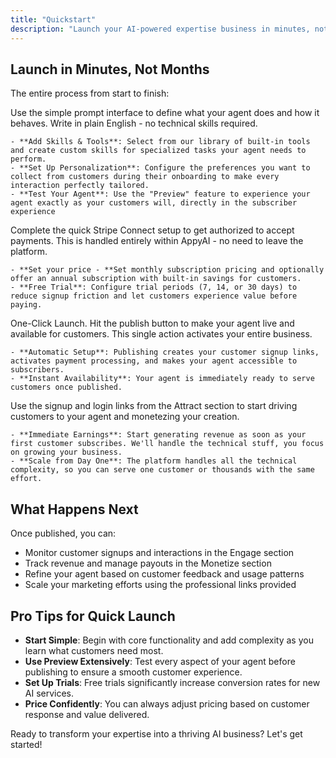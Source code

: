 ```yaml
---
title: "Quickstart"
description: "Launch your AI-powered expertise business in minutes, not months. Follow these simple steps to go from idea to earning revenue in under 30 minutes."
---
```


## Launch in Minutes, Not Months

The entire process from start to finish:

<AccordionGroup>
  <Accordion title="Step 1: Create your agent" icon="user-robot">
    Use the simple prompt interface to define what your agent does and how it behaves. Write in plain English - no technical skills required.

    - **Add Skills & Tools**: Select from our library of built-in tools  and create custom skills for specialized tasks your agent needs to perform.
    - **Set Up Personalization**: Configure the preferences you want to collect from customers during their onboarding to make every interaction perfectly tailored.
    - **Test Your Agent**: Use the "Preview" feature to experience your agent exactly as your customers will, directly in the subscriber experience
  </Accordion>
  <Accordion title="Step 2: Set up billing" icon="square-list" iconType="regular">
    Complete the quick Stripe Connect setup to get authorized to accept payments. This is handled entirely within AppyAI - no need to leave the platform.

    - **Set your price - **Set monthly subscription pricing and optionally offer an annual subscription with built-in savings for customers.
    - **Free Trial**: Configure trial periods (7, 14, or 30 days) to reduce signup friction and let customers experience value before paying.
  </Accordion>
  <Accordion title="Step 3: Publish your agent" icon="rocket-launch">
    One-Click Launch. Hit the publish button to make your agent live and available for customers. This single action activates your entire business.

    - **Automatic Setup**: Publishing creates your customer signup links, activates payment processing, and makes your agent accessible to subscribers.
    - **Instant Availability**: Your agent is immediately ready to serve customers once published.
  </Accordion>
  <Accordion title="Step 4: Start earning" icon="money-bill-1-wave">
    Use the signup and login links from the Attract section to start driving customers to your agent and monetezing your creation.

    - **Immediate Earnings**: Start generating revenue as soon as your first customer subscribes. We'll handle the technical stuff, you focus on growing your business.
    - **Scale from Day One**: The platform handles all the technical complexity, so you can serve one customer or thousands with the same effort.
  </Accordion>
</AccordionGroup>

## What Happens Next

Once published, you can:

- Monitor customer signups and interactions in the Engage section
- Track revenue and manage payouts in the Monetize section
- Refine your agent based on customer feedback and usage patterns
- Scale your marketing efforts using the professional links provided

## Pro Tips for Quick Launch

- **Start Simple**: Begin with core functionality and add complexity as you learn what customers need most.
- **Use Preview Extensively**: Test every aspect of your agent before publishing to ensure a smooth customer experience.
- **Set Up Trials**: Free trials significantly increase conversion rates for new AI services.
- **Price Confidently**: You can always adjust pricing based on customer response and value delivered.

Ready to transform your expertise into a thriving AI business? Let's get started\!
